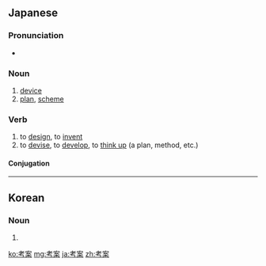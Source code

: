 ==Japanese==
{{ja-kanjitab|こう|あん|yomi=o}}

===Pronunciation===
* {{ja-pron|こうあん|yomi=o}}

===Noun===
{{ja-noun|こうあん}}

# [[device]]
# [[plan]], [[scheme]]

===Verb===
{{ja-verb-suru|tr=trans|こうあん}}

# to [[design]], to [[invent]]
# to [[devise]], to [[develop]], to [[think up]] (a plan, method, etc.)

====Conjugation====
{{ja-suru|こうあん}}
----
==Korean==
{{ko-hanjatab}}

===Noun===
{{ko-noun|hj|hangeul=고안}}

# {{hanja form of|고안}}

[[ko:考案]]
[[mg:考案]]
[[ja:考案]]
[[zh:考案]]